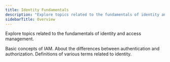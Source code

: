 ```yaml
---
title: Identity Fundamentals
description: "Explore topics related to the fundamentals of identity and access management."
sidebarTitle: Overview
---
```


Explore topics related to the fundamentals of identity and access management.

<CardGroup cols={2}>
  <Card title="Introduction to Identity and Access Management (IAM)" icon="user-shield"  iconType="solid"  horizontal href="/docs/get-started/identity-fundamentals/identity-and-access-management" >
    Basic concepts of IAM.
  </Card>
  <Card title="Authentication vs. Authorization" icon="user-lock"  iconType="solid"  horizontal href="/docs/get-started/identity-fundamentals/authentication-and-authorization" >
    About the differences between authentication and authorization.
  </Card>
  <Card title="Glossary" icon="book-open"  iconType="solid"  horizontal href="/docs/get-started/identity-fundamentals/glossary" >
    Definitions of various terms related to identity.
  </Card>
</CardGroup>
